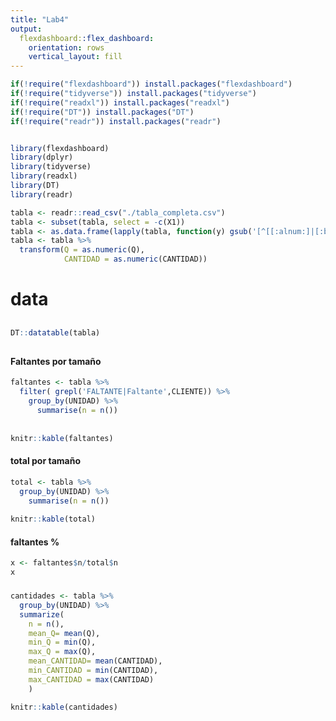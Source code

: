 ```yaml
---
title: "Lab4"
output: 
  flexdashboard::flex_dashboard:
    orientation: rows
    vertical_layout: fill
--- 
```



```r
if(!require("flexdashboard")) install.packages("flexdashboard")
if(!require("tidyverse")) install.packages("tidyverse")
if(!require("readxl")) install.packages("readxl")
if(!require("DT")) install.packages("DT")
if(!require("readr")) install.packages("readr")


library(flexdashboard)
library(dplyr)
library(tidyverse)
library(readxl)
library(DT)
library(readr)


```



```r
tabla <- readr::read_csv("./tabla_completa.csv")
tabla <- subset(tabla, select = -c(X1))
tabla <- as.data.frame(lapply(tabla, function(y) gsub('[^[[:alnum:]|[:blank:]|.]', '', y)))
tabla <- tabla %>% 
  transform(Q = as.numeric(Q),
            CANTIDAD = as.numeric(CANTIDAD))
```

# data

##
###
```r
DT::datatable(tabla)
```

##
###




#### Faltantes por tamaño

```r
faltantes <- tabla %>% 
  filter( grepl('FALTANTE|Faltante',CLIENTE)) %>% 
    group_by(UNIDAD) %>% 
      summarise(n = n())
    
  
knitr::kable(faltantes)
```

#### total por tamaño

```r
total <- tabla %>% 
  group_by(UNIDAD) %>% 
    summarise(n = n())
  
knitr::kable(total)

```

#### faltantes %

```r
x <- faltantes$n/total$n
x

```




###
```r
cantidades <- tabla %>% 
  group_by(UNIDAD) %>% 
  summarize(
    n = n(),
    mean_Q= mean(Q),
    min_Q = min(Q),
    max_Q = max(Q), 
    mean_CANTIDAD= mean(CANTIDAD),
    min_CANTIDAD = min(CANTIDAD),
    max_CANTIDAD = max(CANTIDAD)
    )

knitr::kable(cantidades)
```
















